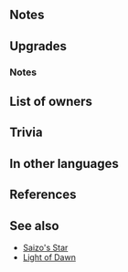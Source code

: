 {{Weapon Infobox
|tagid=SID_冥輝のブレス
|weaponType=Dragonstone
|might=16
|range=1
|effect=At start of turn, inflicts Atk/Spd-7 on foes within 2 spaces through their next actions. After combat, if unit attacked, inflicts Atk/Spd-7 on target and foes within 2 spaces of target through their next actions. If foe's Range = 2, calculates damage using the lower of foe's Def or Res.
|cost=400
|exclusive=1
|statModifiers=0,16,0,0,0
|userVersion1=Weapon
|userVersion2=Upgrade Gleam
|required=-
|refinePaths=default
|refineSP=400
|refineMedals=500
|refineDews=200
|effectSkill1=Grants bonus to Atk/Spd/Def/Res during combat = current penalty on each of target's stats. Calculates each stat bonus independently.
|iconSkill1=Combat Bonuses Enemy Weakening W.png
|tagidExtraSkill1=強
|properties=
}}
==Notes==
{{IfUnitAttacked}}
{{Penalties}}
{{LowerDefRes}}
==Upgrades==
{{Weapon Upgrade List}}
===Notes===
{{CombatBoostfromPenalty|ptySource=the foe}}
==List of owners==
{{Skill Hero List}}
==Trivia==
{{Rsn|戦闘強化R敵弱化|Combat Bonuses R Enemy Weakening}}
==In other languages==
{{OtherLanguages
|english=Gloom Breath
|japanese=冥輝のブレス
|german=Trübsalsatem
|spanishEU=Aliento lúgubre
|spanishLA=Soplo lúgubre
|french=Souffle sinistre
|italian=Soffio tenebroso
|chineseTW=冥輝吐息
|portuguese=Sopro lúgubre
}}
==References==
<references/>
==See also==
* [[Saizo's Star]]
* [[Light of Dawn]]
{{Weapons Navbox}}